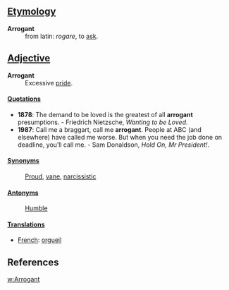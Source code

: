 ==[[Etymology]]==
;'''Arrogant'''
:from latin: ''rogare'', to [[ask]].

==[[Adjective]]==
;'''Arrogant'''
:Excessive [[pride]].

====[[Quotation]]s====
* '''1878''': The demand to be loved is the greatest of all '''arrogant''' presumptions. - Friedrich Nietzsche, ''Wanting to be Loved''.
* '''1987''': Call me a braggart, call me '''arrogant'''. People at ABC (and elsewhere) have called me worse. But when you need the job done on deadline, you’ll call me. - Sam Donaldson, ''Hold On, Mr President!''.


====[[Synonym]]s====
:[[Proud]], [[vane]], [[narcissistic]] 

====[[Antonym]]s====
:[[Humble]]

====[[Translation]]s====
*[[French]]: [[orgueil]]

==References==
[[w:Arrogant]]